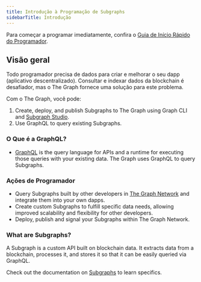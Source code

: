 ```yaml
---
title: Introdução à Programação de Subgraphs
sidebarTitle: Introdução
---
```


Para começar a programar imediatamente, confira o [Guia de Início Rápido do Programador](/subgraphs/quick-start/).

## Visão geral

Todo programador precisa de dados para criar e melhorar o seu dapp (aplicativo descentralizado). Consultar e indexar dados da blockchain é desafiador, mas o The Graph fornece uma solução para este problema.

Com o The Graph, você pode:

1. Create, deploy, and publish Subgraphs to The Graph using Graph CLI and [Subgraph Studio](https://thegraph.com/studio/).
2. Use GraphQL to query existing Subgraphs.

### O Que é a GraphQL?

- [GraphQL](https://graphql.org/learn/) is the query language for APIs and a runtime for executing those queries with your existing data. The Graph uses GraphQL to query Subgraphs.

### Ações de Programador

- Query Subgraphs built by other developers in [The Graph Network](https://thegraph.com/explorer) and integrate them into your own dapps.
- Create custom Subgraphs to fulfill specific data needs, allowing improved scalability and flexibility for other developers.
- Deploy, publish and signal your Subgraphs within The Graph Network.

### What are Subgraphs?

A Subgraph is a custom API built on blockchain data. It extracts data from a blockchain, processes it, and stores it so that it can be easily queried via GraphQL.

Check out the documentation on [Subgraphs](/subgraphs/developing/subgraphs/) to learn specifics.
